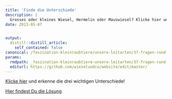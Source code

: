 ```yaml
---
title: 'Finde die Unterschiede'
description: |
  Grosses oder kleines Wiesel, Hermelin oder Mauswiesel? Klicke hier und erkenne die drei wichtigen Unterschiede!
date: 2013-05-07


output:
  distill::distill_article:
    self_contained: false
canonical: /faszination-kleinraubtiere/unsere-leitarten/37-fragen-rund-um-die-wiesel-2
params:
  rmdpath: _faszination-kleinraubtiere-unsere-leitarten/37-fragen-rund-um-die-wiesel-2/37-fragen-rund-um-die-wiesel-2.Rmd
  editurl: https://github.com/wieselundco/website/edit/master/
---
```


[Klicke hier](WieselUndWiesel.pdf) und erkenne die drei wichtigen Unterschiede!

[Hier findest Du die Lösung](WieselUndWiesel-gelost.pdf).


```r



```

<!--http://wieselundco.ch/faszination-kleinraubtiere/unsere-leitarten/37-fragen-rund-um-die-wiesel-2-->
